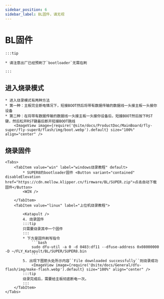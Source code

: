 ```yaml
---
sidebar_position: 6
sidebar_label: BL固件，请无视
---
```







# BL固件

    :::tip

    * 请注意出厂已经预刷了`bootloader`无需在刷

    :::

## 进入烧录模式


    * 进入烧录模式有两种方法
    * 第一种：主板完全断电情况下，短接BOOT然后将带有数据传输的数据线一头接主板一头接你设备
    * 第二种：在将带有数据传输的数据线一头接主板一头接你设备后，短接BOOT然后按下RST键，然后松开RST键最后断开短接BOOT跳线
        <ImageView image={require('@site/docs/ProductDoc/MainBoard/fly-super/fly-super8/flash/img/boot.webp').default} size="100%" align="center" />

## 烧录固件

    <Tabs>
        <TabItem value="win" label="windows烧录教程" default>
            * SUPER8的bootloader固件 <Button variant="contained" disableElevation href="https://cdn.mellow.klipper.cn/firmware/BL/SUPER.zip">点击自动下载固件</Button>
            <WIN />
            
        </TabItem>
        <TabItem value="linux" label="上位机烧录教程">
            
            <Katapult />
            4. 烧录固件
            :::tip
            只需要烧录其中一个固件
            :::
            * 下方是固件刷写指令
                ```bash
                sudo dfu-util -a 0 -d 0483:df11 --dfuse-address 0x08000000 -D ~/FLY_Katapult/BL/SUPER/SUPER8.bin
                ```
            5. 出现下图箭头处所示内容``File downloaded successfully``则烧录成功
                <ImageView image={require('@site/docs/General/dfu-flash/img/make-flash.webp').default} size="100%" align="center" />
            :::tip
            烧录完成后，需要给主板彻底断电一次。
            :::
        </TabItem>
    </Tabs>
